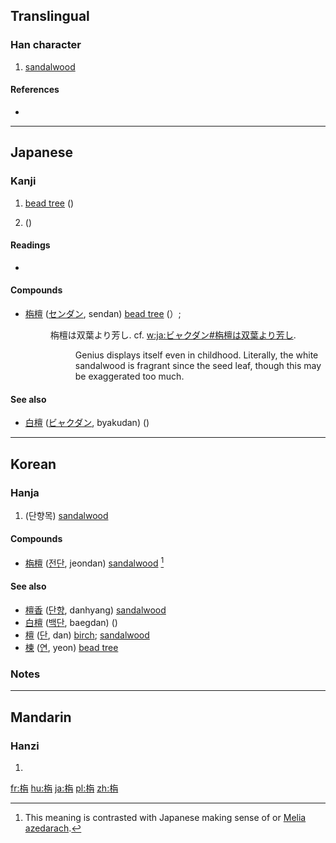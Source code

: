 ==Translingual==

===Han character===
{{Han char|rn=75|rad=木|as=06|sn=10|four=4894<sub>7</sub>|canj=木人月卜 (DOBY)}}

# [[sandalwood]]

====References====
* {{Han ref|kx=0523.240|dkj=14737|dj=0912.030|hdz=21200.050|uh=6834|ud=26676|bh=D1EA|bd=53738}}

----

==Japanese==

===Kanji===
{{ja-kanji|grade=|rs=木06}}

# [[bead tree]] ({{taxlink|Melia azedarach|species|noshow=1}})
# {{vern|white sandalwood|pedia=1}} ({{taxlink|Santalum album|species|noshow=1}})

====Readings====
* {{ja-readings|on=[[せん]] (sen)|kun=[[おうち]]}}

====Compounds====
* [[栴檀]] ([[センダン]], sendan) [[bead tree]] ({{taxlink|Melia azedarach|species|noshow=1}}）; {{vern|white sandalwood}}
*: 栴檀は双葉より芳し. cf. [[w:ja:ビャクダン#栴檀は双葉より芳し]]. 
*:: Genius displays itself even in childhood. Literally, the white sandalwood is fragrant since the seed leaf, though this may be exaggerated too much. 

====See also====
* [[白檀]] ([[ビャクダン]], byakudan) {{vern|white sandalwood}} ({{taxlink|Santalum album|species|noshow=1}})

----

==Korean==

===Hanja===
{{ko-hanja|hangeul=전|eumhun=|rv=jeon|mr=chŏn|y=cen}}

# (단향목) [[sandalwood]]

====Compounds====
* [[栴檀]] ([[전단]], jeondan) [[sandalwood]] <ref>This meaning is contrasted with Japanese making sense of {{term|bead tree}} or [[w:Melia azedarach|Melia azedarach]]. </ref>

====See also====
* [[檀香]] ([[단향]], danhyang) [[sandalwood]]
* [[白檀]] ([[백단]], baegdan) {{vern|white sandalwood}} ({{taxlink|Santalum album|species|noshow=1}})
* [[檀]] ([[단]], dan) [[birch]]; [[sandalwood]]
* [[楝]] ([[연]], yeon) [[bead tree]]

===Notes=== 
<references />

----

==Mandarin==

===Hanzi===
{{cmn-hanzi|pin=[[zhān]] ([[zhan1]])|wg=chan<sup>1</sup>}}

# {{defn|lang=cmn|sort=木06}}

[[fr:栴]]
[[hu:栴]]
[[ja:栴]]
[[pl:栴]]
[[zh:栴]]